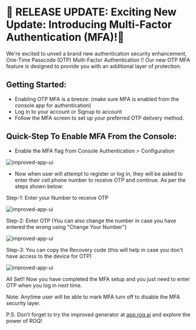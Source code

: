 
# 📢 RELEASE UPDATE:  Exciting New Update: Introducing Multi-Factor Authentication (MFA)!🚀

We're excited to unveil a brand new authentication security enhancement,  One-Time Passcode (OTP) Multi-Factor Authentication !!  Our new OTP MFA feature is designed to provide you with an additional layer of protection.

## Getting Started:
- Enabling OTP MFA is a breeze: (make sure MFA is enabled from the console app for authentication)
- Log in to your account or Signup to account
- Follow the MFA screen to set up your preferred OTP delivery method.

## Quick-Step To Enable MFA From the Console:
- Enable the MFA flag from Console Authentication > Configuration

![improved-app-ui](/Console_MFA_Flag.png)

- Now when user will attempt to register or log in, they will be asked to enter their cell phone number to receive OTP and continue. As per the steps shown below:

Step-1: Enter your Number to receive OTP

![improved-app-ui](/MFA_Step_1.png)

Step-2: Enter OTP (You can also change the number in case you have entered the wrong using "Change Your Number")

![improved-app-ui](/MFA_Step_2.png)

Step-3: You can copy the Recovery code (this will help in case you don't have access to the device for OTP)

![improved-app-ui](/MFA_Step_3.png)

All Set!! Now you have completed the MFA setup and you just need to enter OTP when you log in next time.

<Callout type="info">
Note: Anytime user will be able to mark MFA turn off to disable the MFA security layer.  
</Callout>

P.S. Don’t forget to try the improved generator at [app.roq.ai](https://app.roq.ai/) and explore the power of ROQ!
